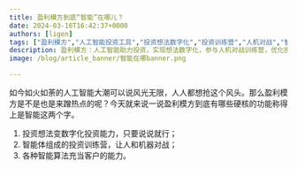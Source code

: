 ```yaml
---
title: 盈利模方到底“智能”在哪儿？
date: 2024-03-16T16:42:37+0000
authors: [ligen]
tags: ["盈利模方","人工智能投资工具","投资想法数字化","投资训练营","人机对战","智能算法优化投资"]
description: 盈利模方：人工智能助力投资，实现想法数字化，参与人机对战训练营，优化投资能力。
image: /blog/article_banner/智能在哪banner.png

---
```


如今如火如荼的人工智能大潮可以说风光无限，人人都想抢这个风头。那么盈利模方是不是也是来蹭热点的呢？今天就来说一说盈利模方到底有哪些硬核的功能称得上是智能这两个字。

1. 投资想法变数字化投资能力，只要说说就行；
2. 智能体组成的投资训练营，让人和机器对战；
3. 各种智能算法充当客户的能力。